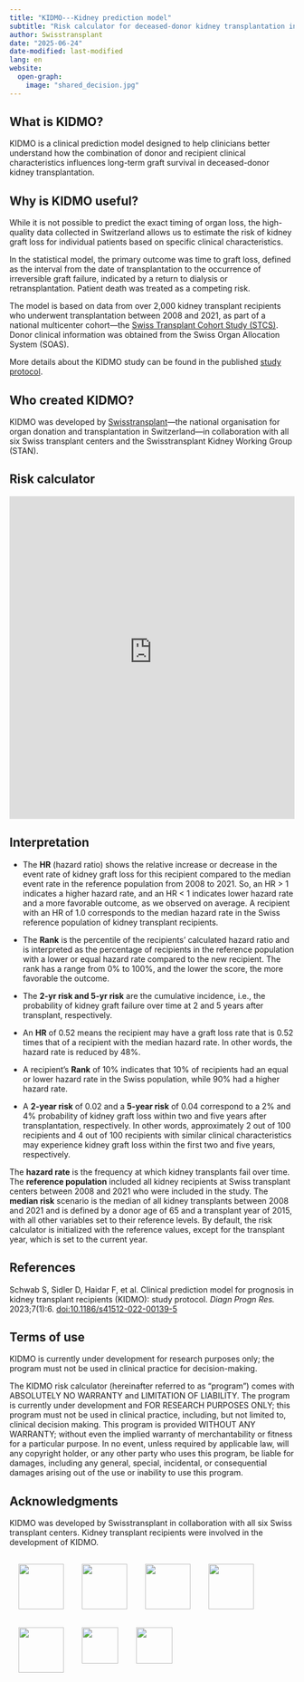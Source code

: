 ```yaml
---
title: "KIDMO---Kidney prediction model"
subtitle: "Risk calculator for deceased-donor kidney transplantation in Switzerland."
author: Swisstransplant
date: "2025-06-24"
date-modified: last-modified
lang: en
website:
  open-graph:
    image: "shared_decision.jpg"
---
```


## What is KIDMO?

KIDMO is a clinical prediction model designed to help clinicians better understand how the combination of donor and recipient clinical characteristics influences long-term graft survival in deceased-donor kidney transplantation.

## Why is KIDMO useful?

While it is not possible to predict the exact timing of organ loss, the high-quality data collected in Switzerland allows us to estimate the risk of kidney graft loss for individual patients based on specific clinical characteristics.

In the statistical model, the primary outcome was time to graft loss, defined as the interval from the date of transplantation to the occurrence of irreversible graft failure, indicated by a return to dialysis or retransplantation. Patient death was treated as a competing risk.

The model is based on data from over 2,000 kidney transplant recipients who underwent transplantation between 2008 and 2021, as part of a national multicenter cohort---the [Swiss Transplant Cohort Study (STCS)](https://www.stcs.ch/). Donor clinical information was obtained from the Swiss Organ Allocation System (SOAS).

More details about the KIDMO study can be found in the published [study protocol](https://doi.org/10.1186/s41512-022-00139-5).

## Who created KIDMO?

KIDMO was developed by [Swisstransplant](https://www.swisstransplant.org/)---the national organisation for organ donation and transplantation in Switzerland---in collaboration with all six Swiss transplant centers and the Swisstransplant Kidney Working Group (STAN).

## Risk calculator

```{=html}
<iframe id="KIDMO" src="https://swisstransplant.shinyapps.io/KIDMO/" style="border: none; width: 100%; height: 570px" frameborder="0"></iframe>
```

## Interpretation

* The **HR** (hazard ratio) shows the relative increase or decrease in the event rate of kidney graft loss for this recipient compared to the median event rate in the reference population from 2008 to 2021. So, an HR > 1 indicates a higher hazard rate, and an HR < 1 indicates lower hazard rate and a more favorable outcome, as we observed on average. A recipient with an HR of 1.0 corresponds to the median hazard rate in the Swiss reference population of kidney transplant recipients.

* The **Rank** is the percentile of the recipients' calculated hazard ratio and is interpreted as the percentage of recipients in the reference population with a lower or equal hazard rate compared to the new recipient. The rank has a range from 0% to 100%, and the lower the score, the more favorable the outcome.

* The **2-yr risk and 5-yr risk** are the cumulative incidence, i.e., the probability of kidney graft failure over time at 2 and 5 years after transplant, respectively.

::: {.callout-note title="Example" collapse=false}
* An **HR** of 0.52 means the recipient may have a graft loss rate that is 0.52 times that of a recipient with the median hazard rate. In other words, the hazard rate is reduced by 48%.

* A recipient's **Rank** of 10% indicates that 10% of recipients had an equal or lower hazard rate in the Swiss population, while 90% had a higher hazard rate.

* A **2-year risk** of 0.02 and a **5-year risk** of 0.04 correspond to a 2% and 4% probability of kidney graft loss within two and five years after transplantation, respectively. In other words, approximately 2 out of 100 recipients and 4 out of 100 recipients with similar clinical characteristics may experience kidney graft loss within the first two and five years, respectively.
:::

::: {.callout-note appearance="simple" collapse=false}
The **hazard rate** is the frequency at which kidney transplants fail over time. The **reference population** included all kidney recipients at Swiss transplant centers between 2008 and 2021 who were included in the study. The **median risk** scenario is the median of all kidney transplants between 2008 and 2021 and is defined by a donor age of 65 and a transplant year of 2015, with all other variables set to their reference levels. By default, the risk calculator is initialized with the reference values, except for the transplant year, which is set to the current year.
:::

## References

Schwab S, Sidler D, Haidar F, et al. Clinical prediction model for prognosis in kidney transplant recipients (KIDMO): study protocol. *Diagn Progn Res.* 2023;7(1):6. [doi:10.1186/s41512-022-00139-5](https://doi.org/10.1186/s41512-022-00139-5)

## Terms of use

KIDMO is currently under development for research purposes only; the program must not be used in clinical practice for decision-making.

::: {.callout-important appearance="simple" collapse=true}
The KIDMO risk calculator (hereinafter referred to as "program") comes with ABSOLUTELY NO WARRANTY and LIMITATION OF LIABILITY. The program is currently under development and FOR RESEARCH PURPOSES ONLY; this program must not be used in clinical practice, including, but not limited to, clinical decision making. This program is provided WITHOUT ANY WARRANTY; without even the implied warranty of merchantability or fitness for a particular purpose. In no event, unless required by applicable law, will any copyright holder, or any other party who uses this program, be liable for damages, including any general, special, incidental, or consequential damages arising out of the use or inability to use this program.
:::

## Acknowledgments

KIDMO was developed by Swisstransplant in collaboration with all six Swiss transplant centers. Kidney transplant recipients were involved in the development of KIDMO.

![](../images/SWT_2955_2021.png){height=80 style="float:left; padding:16px"}
![](../images/CHUV-Centre-hospitalier-universitaire-vaudois_ng_image_full.png){height=80 style="float:left; padding:16px"}

![](../images/HUG.png){height=80 style="float:left; padding:16px"}
![](../images/Insel.png){height=80 style="float:left; padding:16px"}
![](../images/KSSG.png){height=80 style="float:left; padding:16px"}

![](../images/USB.png){height=64 style="float:left; padding:16px"}
![](../images/USZ.png){height=64 style="padding:16px"}
